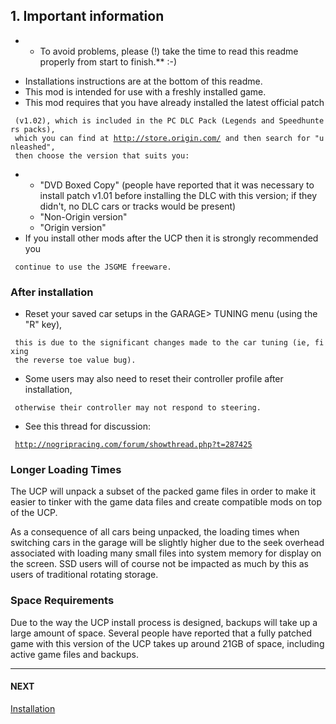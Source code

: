 == 1. Important information ==


**To avoid problems, please (!) take the time to read this readme properly from start to finish.** :-)

* Installations instructions are at the bottom of this readme.
* This mod is intended for use with a freshly installed game. 
* This mod requires that you have already installed the latest official patch
  (v1.02), which is included in the PC DLC Pack (Legends and Speedhunters packs),
  which you can find at http://store.origin.com/ and then search for "unleashed",
  then choose the version that suits you:
** "DVD Boxed Copy" (people have reported that it was necessary to install patch v1.01 before installing the DLC with this version; if they didn't, no DLC cars or tracks would be present)
** "Non-Origin version"
** "Origin version"
* If you install other mods after the UCP then it is strongly recommended you
  continue to use the JSGME freeware.

=== After installation ===

* Reset your saved car setups in the GARAGE> TUNING menu (using the "R" key),
  this is due to the significant changes made to the car tuning (ie, fixing
  the reverse toe value bug). 
* Some users may also need to reset their controller profile after installation,
  otherwise their controller may not respond to steering.
* See this thread for discussion:
  http://nogripracing.com/forum/showthread.php?t=287425

=== Longer Loading Times ===

The UCP will unpack a subset of the packed game files in order to make it easier to tinker with the game data files and create compatible mods on top of the UCP.

As a consequence of all cars being unpacked, the loading times when switching cars in the garage will be slightly higher due to the seek overhead associated with loading many small files into system memory for display on the screen. SSD users will of course not be impacted as much by this as users of traditional rotating storage.

=== Space Requirements ===

Due to the way the UCP install process is designed, backups will take up a large amount of space. Several people have reported that a fully patched game with this version of the UCP takes up around 21GB of space, including active game files and backups.
----

==== NEXT ====

[[Installation]]